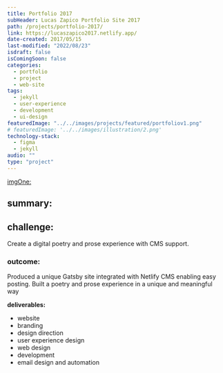 ```yaml
---
title: Portfolio 2017
subHeader: Lucas Zapico Portfolio Site 2017
path: /projects/portfolio-2017/
link: https://lucaszapico2017.netlify.app/
date-created: 2017/05/15
last-modified: "2022/08/23"
isdraft: false
isComingSoon: false
categories:
  - portfolio
  - project
  - web-site
tags:
  - jekyll
  - user-experience
  - development
  - ui-design
featuredImage: "../../images/projects/featured/portfoliov1.png"
# featuredImage: '../../images/illustration/2.png'
technology-stack:
  - figma
  - jekyll
audio: ""
type: "project"
---
```


[imgOne:](../assets/images/projects/yogaofwords-showcase-1.png)

## summary:

## challenge:

Create a digital poetry and prose experience with CMS support.

### outcome:

Produced a unique Gatsby site integrated with Netlify CMS enabling easy
posting. Built a poetry and prose experience in a unique and meaningful
way

**deliverables:**

- website
- branding
- design direction
- user experience design
- web design
- development
- email design and automation
